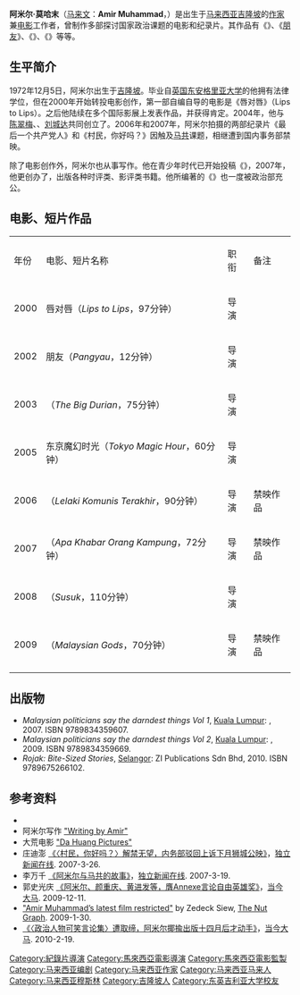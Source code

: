 {{copyedit|time=2018-04-15T14:23:10+00:00}}
{{noteTA|G1=melayu}}
{{藝人
|name        = 阿米尔·莫哈末
|image       = 
|image_size  = 
|類型        = 導演
|caption     = 
|birth_name  = Amir Muhammad
|birth_date  = {{Birth date and age|1972|12|05}}
|birth_place = {{MAS}}[[吉隆坡|吉隆坡]]
|death_date  = <!-- {{Death date and age|YYYY|MM|DD|YYYY|MM|DD}} -->
|death_place = 
|民族 = [[馬來族|馬來族]]
|教育程度  = {{UK}}[[东安格里亚大学|东安格里亚大学]]法律学位
|occupation  = [[电影|电影]]工作者、[[作者|作者]]、出版人
|nationality = {{MAS}}
|imdb = 0611243
}}

'''阿米尔·莫哈末'''（[[马来文|马来文]]：'''Amir Muhammad'''，{{bd|1972年|12月5日|catIdx=Muhammad}}）是出生于[[马来西亚|马来西亚]][[吉隆坡|吉隆坡]]的[[作家|作家]]兼[[电影|电影]]工作者，曾制作多部探讨国家政治课题的电影和纪录片。其作品有《{{link-en|大榴莲|The Big Durian (film)}}》、《[[朋友_(电影)|朋友]]》、《{{link-en|最后一个共产党人|The Last Communist}}》、《{{link-en|村民，你好吗？|Apa Khabar Orang Kampung}}》等等。

==生平简介==
1972年12月5日，阿米尔出生于[[吉隆坡|吉隆坡]]。毕业自[[英国|英国]][[东安格里亚大学|东安格里亚大学]]的他拥有法律学位，但在2000年开始转投电影创作，第一部自编自导的电影是《唇对唇》（Lips to Lips）。之后他陆续在多个国际影展上发表作品，并获得肯定。2004年，他与[[陈翠梅|陈翠梅]]、{{Tsl|en|James Lee (Malaysian film director)|李添兴}}、[[刘城达|刘城达]]共同创立了{{Tsl|en|Da Huang Pictures|大荒电影制作公司}}。2006年和2007年，阿米尔拍摄的两部纪录片《最后一个共产党人》和《村民，你好吗？》因触及[[马共|马共]]课题，相继遭到国内事务部禁映。

除了电影创作外，阿米尔也从事写作。他在青少年时代已开始投稿《{{Tsl|en|New Straits Times|海峡时报}}》，2007年，他更创办了{{Tsl|en|Matahari Books|太阳出版社}}，出版各种时评类、影评类书籍。他所编著的《{{Tsl|en|Malaysian Politicians Say the Darndest Things|马来西亚政客的劲爆言论2}}》也一度被政治部充公。

==电影、短片作品==
{|class="wikitable" 
|- style="background: #777777; color:white"
|年份
|电影、短片名称
|职衔
|备注
|-
|2000
|唇对唇（''Lips to Lips''，97分钟）
|导演
|
|-
|2002
|朋友（''Pangyau''，12分钟）
|导演
|
|-
|2003
| {{Tsl|en|The Big Durian (film)|大榴莲}}（''The Big Durian''，75分钟）
|导演
|
|-
|2005
|东京魔幻时光（''Tokyo Magic Hour''，60分钟）
|导演
|
|-
|2006
|{{Tsl|en|The Last Communist|最后一个共产党人}}（''Lelaki Komunis Terakhir''，90分钟）
|导演
|禁映作品
|-
|2007
|{{Tsl|en|Apa Khabar Orang Kampung|村民，你好吗？}}（''Apa Khabar Orang Kampung''，72分钟）
|导演
|禁映作品
|-
|2008
|{{Tsl|en|Susuk (film)|针刺}}（''Susuk''，110分钟）
|导演
|
|-
|2009
|{{Tsl|en|Malaysian Gods|马来西亚神明}}（''Malaysian Gods''，70分钟）
|导演
|禁映作品
|-
|}

==出版物==
*''Malaysian politicians say the darndest things Vol 1'', [[吉隆坡|Kuala Lumpur]]: {{tsl|en|Matahari Books||Matahari Books}}, 2007. ISBN 9789834359607.
*''Malaysian politicians say the darndest things Vol 2'', [[吉隆坡|Kuala Lumpur]]: {{tsl|en|Matahari Books||Matahari Books}}, 2009. ISBN 9789834359669.
*''Rojak: Bite-Sized Stories'', [[雪兰莪|Selangor]]: ZI Publications Sdn Bhd, 2010. ISBN 9789675266102.

==参考资料==
*{{Imdb name|0611243}}
*阿米尔写作 [http://amirmu.blogspot.com/ "Writing by Amir"] {{Wayback|url=http://amirmu.blogspot.com/ |date=20080522045439 }}
*大荒电影 [https://web.archive.org/web/20100404003414/http://www.dahuangpictures.com/blogs/index.php/2007/06/13/p173#more173 "Da Huang Pictures"]
*庄迪澎 [http://www.merdekareview.com/news/n/3716.html 《〈村民，你好吗？〉解禁无望，内务部驳回上诉下月狮城公映》]{{dead link|date=2018年5月 |bot=InternetArchiveBot |fix-attempted=yes }}，[https://web.archive.org/web/20110226115214/http://www.merdekareview.com/ 独立新闻在线]. 2007-3-26.
*李万千 [http://www.merdekareview.com/news.php?n=3670 《阿米尔与马共的故事》]{{dead link|date=2018年5月 |bot=InternetArchiveBot |fix-attempted=yes }}，[https://web.archive.org/web/20110226115214/http://www.merdekareview.com/ 独立新闻在线]. 2007-3-19.
*郭史光庆 [http://www.malaysiakini.com/news/119584 《阿米尔、颜重庆、黄进发等，膺Annexe言论自由英雄奖》]，[[当今大马|当今大马]]. 2009-12-11.
*[http://www.thenutgraph.com/amir-muhammads-latest-film-restricted/ "Amir Muhammad’s latest film restricted"] by Zedeck Siew, [https://web.archive.org/web/20110309013046/http://thenutgraph.com/ The Nut Graph]. 2009-1-30.
*[http://www.malaysiakini.com/news/124701 《〈政治人物可笑言论集〉遭取缔，阿米尔揶揄出版十四月后才动手》]，[[当今大马|当今大马]]. 2010-2-19.

{{Authority control}}
{{DEFAULTSORT:Muhanmmad, Amir}}
[[Category:紀錄片導演|Category:紀錄片導演]]
[[Category:馬來西亞電影導演|Category:馬來西亞電影導演]]
[[Category:馬來西亞電影監製|Category:馬來西亞電影監製]]
[[Category:马来西亚编剧|Category:马来西亚编剧]]
[[Category:马来西亚作家|Category:马来西亚作家]]
[[Category:马来西亚马来人|Category:马来西亚马来人]]
[[Category:马来西亚穆斯林|Category:马来西亚穆斯林]]
[[Category:吉隆坡人|Category:吉隆坡人]]
[[Category:东英吉利亚大学校友|Category:东英吉利亚大学校友]]
